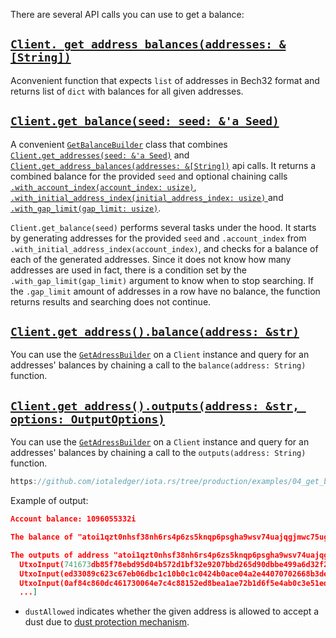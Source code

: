 There are several API calls you can use to get a balance:

## [`Client. get_address_balances(addresses: &[String])`](https://docs.rs/iota-client/latest/iota_client/client/struct.Client.html#method.get_address_balances)

Aconvenient function that expects `list` of addresses in Bech32 format and returns list of `dict` with balances for all
given addresses.

## [`Client.get_balance(seed: seed: &'a Seed)`](https://docs.rs/iota-client/latest/iota_client/client/struct.Client.html#method.get_balance)

A convenient [`GetBalanceBuilder`](https://docs.rs/iota-client/latest/iota_client/api/struct.GetBalanceBuilder.html#)
class that combines
[`Client.get_addresses(seed: &'a Seed)`](https://docs.rs/iota-client/latest/iota_client/client/struct.Client.html#method.get_addresses)
and
[`Client.get_address_balances(addresses: &[String])`](https://docs.rs/iota-client/latest/iota_client/client/struct.Client.html#method.get_address_balances)
api calls. It returns a combined balance for the provided `seed` and optional chaining calls
[`.with_account_index(account_index: usize)`](https://docs.rs/iota-client/latest/iota_client/api/struct.GetBalanceBuilder.html#method.with_account_index),
[`.with_initial_address_index(initial_address_index: usize)` ](https://docs.rs/iota-client/latest/iota_client/api/struct.GetBalanceBuilder.html#method.with_initial_address_index)
and
[`.with_gap_limit(gap_limit: usize)`](https://docs.rs/iota-client/latest/iota_client/api/struct.GetBalanceBuilder.html#method.with_gap_limit).

`Client.get_balance(seed)` performs several tasks under the hood. It starts by generating addresses for the provided
`seed` and `.account_index` from `.with_initial_address_index(account_index)`, and checks for a balance of each of the
generated addresses. Since it does not know how many addresses are used in fact, there is a condition set by the
`.with_gap_limit(gap_limit)` argument to know when to stop searching. If the `.gap_limit` amount of addresses in a row
have no balance, the function returns results and searching does not continue.

## [`Client.get_address().balance(address: &str)`](./../api_reference.md#balanceaddress-balanceaddressresponse)

You can use the [`GetAdressBuilder`](https://docs.rs/iota-client/latest/iota_client/node/struct.GetAddressBuilder.html)
on a `Client` instance and query for an addresses' balances by chaining a call to the `balance(address: String)`
function.

## [`Client.get_address().outputs(address: &str, options: OutputOptions)`](./../api_reference.md#balanceaddress-balanceaddressresponse)

You can use the [`GetAdressBuilder`](https://docs.rs/iota-client/latest/iota_client/node/struct.GetAddressBuilder.html)
on a `Client` instance and query for an addresses' balances by chaining a call to the `outputs(address: String)`
function.

```rust reference
https://github.com/iotaledger/iota.rs/tree/production/examples/04_get_balance.rs
```

Example of output:

```json
Account balance: 1096055332i

The balance of "atoi1qzt0nhsf38nh6rs4p6zs5knqp6psgha9wsv74uajqgjmwc75ugupx3y7x0r" is 451055332i

The outputs of address "atoi1qzt0nhsf38nh6rs4p6zs5knqp6psgha9wsv74uajqgjmwc75ugupx3y7x0r" are: [
  UtxoInput(741673db85f78ebd95d04b572d1bf32e9207bbd265d90dbbe499a6d32f2b25470000),
  UtxoInput(ed33089c623c67eb06dbc1c10b0c1c0424b0ace04a2e44070702668b3de440c80000),
  UtxoInput(0af84c860dc461730064e7c4c88152ed8bea1ae72b1d6f5e4ab0c3e51ed185b70100),
  ...]
```

- `dustAllowed` indicates whether the given address is allowed to accept a dust due to
  [dust protection mechanism](/chrysalis-docs/faq#what-is-dust-protection-and-how-does-it-work).
